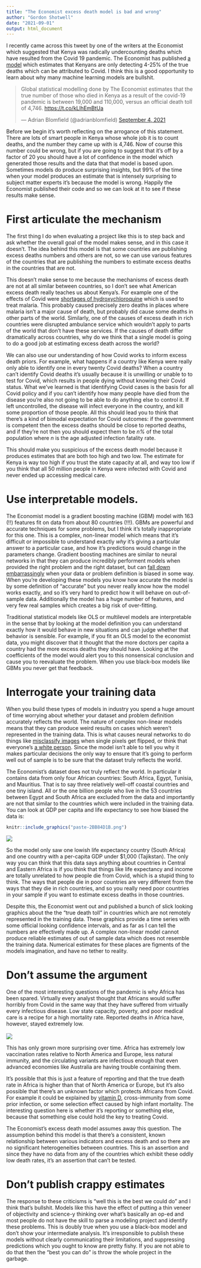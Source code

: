 ```yaml
---
title: "The Economist excess death model is bad and wrong"
author: "Gordon Shotwell"
date: "2021-09-01"
output: html_document
---
```


I recently came across this tweet by one of the writers at the Economist which suggested that Kenya was radically undercounting deaths which have resulted from the Covid 19 pandemic. The Economist has published [a model](https://github.com/GShotwell/covid-19-the-economist-global-excess-deaths-model) which estimates that Kenyans are only detecting 4-25% of the true deaths which can be attributed to Covid. I think this is a good opportunity to learn about why many machine learning models are bullshit.

<blockquote class="twitter-tweet">

<p lang="en" dir="ltr">

Global statistical modelling done by The Economist estimates that the true number of those who died in Kenya as a result of the covid-19 pandemic is between 19,000 and 110,000, versus an official death toll of 4,746. <a href="https://t.co/kLlhEmBtUa">https://t.co/kLlhEmBtUa</a>

</p>

--- Adrian Blomfield (@adrianblomfield) <a href="https://twitter.com/adrianblomfield/status/1434004846592593923?ref_src=twsrc%5Etfw">September 4, 2021</a>

</blockquote>

```{=html}
<script async src="https://platform.twitter.com/widgets.js" charset="utf-8"></script>
```
Before we begin it's worth reflecting on the arrogance of this statement. There are lots of smart people in Kenya whose whole job it is to count deaths, and the number they came up with is 4,746. Now of course this number could be wrong, but if you are going to suggest that it's off by a factor of 20 you should have a lot of confidence in the model which generated those results and the data that that model is based upon. Sometimes models do produce surprising insights, but 99% of the time when your model produces an estimate that is intensely surprising to subject matter experts it's because the model is wrong. Happily the Economist published their code and so we can look at it to see if these results make sense.

# First articulate the mechanism

The first thing I do when evaluating a project like this is to step back and ask whether the overall goal of the model makes sense, and in this case it doesn't. The idea behind this model is that some countries are publishing excess deaths numbers and others are not, so we can use various features of the countries that are publishing the numbers to estimate excess deaths in the countries that are not.

This doesn't make sense to me because the mechanisms of excess death are not at all similar between countries, so I don't see what American excess death really teaches us about Kenya's. For example one of the effects of Covid were [shortages of hydroxychloroquine](https://www.sciencedaily.com/releases/2020/11/201106103103.htm) which is used to treat malaria. This probably caused precisely zero deaths in places where malaria isn't a major cause of death, but probably did cause some deaths in other parts of the world. Similarly, one of the causes of excess death in rich countries were disrupted ambulance service which wouldn't apply to parts of the world that don't have these services. If the causes of death differ dramatically across countries, why do we think that a single model is going to do a good job at estimating excess death across the world?

We can also use our understanding of how Covid works to inform excess death priors. For example, what happens if a country like Kenya were really only able to identify one in every twenty Covid deaths? When a country can't identify Covid deaths it's usually because it is unwilling or unable to to test for Covid, which results in people dying without knowing their Covid status. What we've learned is that identifying Covid cases is the basis for all Covid policy and if you can't identify how many people have died from the disease you're also not going to be able to do anything else to control it. If left uncontrolled, the disease will infect everyone in the country, and kill some proportion of those people. All this should lead you to think that there's a kind of bimodal expectation for Covid outcomes: if the government is competent then the excess deaths should be close to reported deaths, and if they're not then you should expect them to be *n%* of the total population where *n* is the age adjusted infection fatality rate.

This should make you suspicious of the excess death model because it produces estimates that are both too high and two low. The estimate for Kenya is way too high if you trust the state capacity at all, and way too low if you think that all 50 million people in Kenya were infected with Covid and never ended up accessing medical care.

# Use interpretable models.

The Economist model is a gradient boosting machine (GBM) model with 163 (!!) features fit on data from about 80 countries (!!!). GBMs are powerful and accurate techniques for some problems, but I think it's totally inappropriate for this one. This is a complex, non-linear model which means that it's difficult or impossible to understand exactly *why* it's giving a particular answer to a particular case, and how it's predictions would change in the parameters change. Gradient boosting machines are similar to neural networks in that they can produce incredibly performent models when provided the right problem and the right dataset, but can [fall down embarrassingly](https://www.theguardian.com/technology/2020/sep/21/twitter-apologises-for-racist-image-cropping-algorithm) when your data or problem definition is biased in some way. When you're developing these models you know how accurate the model is by some definition of "accurate" but you never really know how the model works exactly, and so it's very hard to predict how it will behave on out-of-sample data. Additionally the model has a huge number of features, and very few real samples which creates a big risk of over-fitting.

Traditional statistical models like OLS or multilevel models are interpretable in the sense that by looking at the model definition you can understand exactly how it would behave in new situations and can judge whether that behavior is sensible. For example, if you fit an OLS model to the economist data, you might discover that it thought that the more doctors per capita a country had the more excess deaths they should have. Looking at the coefficients of the model would alert you to this nonsensical conclusion and cause you to reevaluate the problem. When you use black-box models like GBMs you never get that feedback.

# Interrogate your training data

When you build these types of models in industry you spend a huge amount of time worrying about whether your dataset and problem definition accurately reflects the world. The nature of complex non-linear models means that they can produce weird results on cases which weren't represented in the training data. This is what causes neural networks to do things like [misclassify images](https://arxiv.org/abs/1710.08864) when single pixels get flipped, or think that everyone's [a white person](https://www.technologyreview.com/2020/12/10/1013617/racism-data-science-artificial-intelligence-ai-opinion/). Since the model isn't able to tell you why it makes particular decisions the only way to ensure that it's going to perform well out of sample is to be sure that the dataset truly reflects the world.

The Economist's dataset does not truly reflect the world. In particular it contains data from only four African countries: South Africa, Egypt, Tunisia, and Mauritius. That is to say three relatively well-off coastal countries and one tiny island. All or the one billion people who live in the 53 countries between Egypt and South Africa are excluded from the data and importantly are not that similar to the countries which were included in the training data. You can look at GDP per capita and life expectancy to see how biased the data is:

```r
knitr::include_graphics("paste-2BB84D1B.png")
```

![](img/paste-2BB84D1B.png)

So the model only saw one lowish life expectancy country (South Africa) and one country with a per-capita GDP under \$1,000 (Tajikstan). The only way you can think that this data says anything about countries in Central and Eastern Africa is if you think that things like life expectancy and income are totally unrelated to how people die from Covid, which is a stupid thing to think. The ways that people die in poor countries are very different from the ways that they die in rich countries, and so you really need poor countries in your sample if you want to estimate excess deaths in those countries.

Despite this, the Economist went out and published a bunch of slick looking graphics about the the "true death toll" in countries which are not remotely represented in the training data. These graphics provide a time series with some official looking confidence intervals, and as far as I can tell the numbers are effectively made up. A complex non-linear model cannot produce reliable estimates of out of sample data which does not resemble the training data. Numerical estimates for these places are figments of the models imagination, and have no tether to reality.

# Don't assume the argument

One of the most interesting questions of the pandemic is why Africa has been spared. Virtually every analyst thought that Africans would suffer horribly from Covid in the same way that they have suffered from virtually every infectious disease. Low state capacity, poverty, and poor medical care is a recipe for a high mortality rate. Reported deaths in Africa have, however, stayed extremely low.\
\
![](img/paste-E793515C.png)

This has only grown more surprising over time. Africa has extremely low vaccination rates relative to North America and Europe, less natural immunity, and the circulating variants are infectious enough that even advanced economies like Australia are having trouble containing them.

It's possible that this is just a feature of reporting and that the true death rate in Africa is higher than that of North America or Europe, but it's also possible that there's an unknown factor which protects Africans from Covid. For example it could be explained by [vitamin D](https://shotwell.ca/posts/africa-covid/), cross-immunity from some prior infection, or some selection effect caused by high infant mortality. The interesting question here is whether it's reporting or something else, because that something else could hold the key to treating Covid.

The Economist's excess death model assumes away this question. The assumption behind this model is that there's a consistent, known relationship between various indicators and excess death and so there are no significant heterogeneities between countries. This is an assertion and since they have no data from any of the countries which exhibit these oddly low death rates, it's an assertion that can't be tested.

# Don't publish crappy estimates

The response to these criticisms is "well this is the best we could do" and I think that's bullshit. Models like this have the effect of putting a thin veneer of objectivity and science-y thinking over what's basically an op-ed and most people do not have the skill to parse a modeling project and identify these problems. This is doubly true when you use a black-box model and don't show your intermediate analysis. It's irresponsible to publish these models without clearly communicating their limitations, and suppressing predictions which you ought to know are pretty fishy. If you are not able to do that then the "best you can do" is throw the whole project in the garbage.
